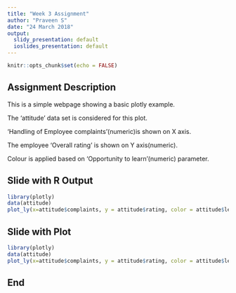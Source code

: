 ---
title: "Week 3 Assignment"
author: "Praveen S"
date: "24 March 2018"
output:
  slidy_presentation: default
  ioslides_presentation: default
---

```{r setup, include=FALSE}
knitr::opts_chunk$set(echo = FALSE)
```



## Assignment Description

This is a simple webpage showing a basic plotly example.

The 'attitude' data set is considered for this plot.

'Handling of Employee complaints'(numeric)is shown on X axis.

The employee 'Overall rating' is shown on Y axis(numeric).

Colour is applied based on 'Opportunity to learn'(numeric) parameter.


## Slide with R Output

```{r slide1, echo= TRUE, eval=FALSE}
library(plotly)
data(attitude)
plot_ly(x=attitude$complaints, y = attitude$rating, color = attitude$learning, mode="markers")
```


## Slide with Plot

```{r slide2, echo=FALSE, message=FALSE}
library(plotly)
data(attitude)
plot_ly(x=attitude$complaints, y = attitude$rating, color = attitude$learning, mode="markers")
```

## End

